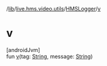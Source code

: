 /[lib](/api-reference/android/v2/home/content)/[live.hms.video.utils](../index)/[HMSLogger](index)/[v](v)

# v

[androidJvm]\
fun [v](v)(tag: [String](https://kotlinlang.org/api/latest/jvm/stdlib/kotlin/-string/index.html), message: [String](https://kotlinlang.org/api/latest/jvm/stdlib/kotlin/-string/index.html))
